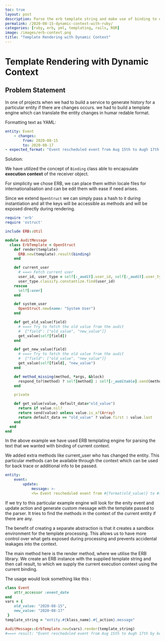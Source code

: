 ```yaml
---
toc: true
layout: post
description: Parse the erb template string and make use of binding to encapsulate the current context for parsing.
permalink: /2020-08-15-dynamic-context-with-ruby/
categories: [ruby, erb, yml, templating, rails, ROR]
image: /images/erb-context.png
title: "Template Rendering with Dynamic Context"
---
```

# Template Rendering with Dynamic Context

## Problem Statement
In one of projects when we had to build a service to generate history for a particular entity if there are changes occurs. we had to build a template engine which can translate the entity changes in humar redable format. 

Formatting text as YAML:

```yaml
entity: Event
    - changes: 
        from: 2020-08-15
        to: 2020-08-17
- expected_format: "Event rescheduled event from Aug 15th to Augh 17th by bob (Current User)"
```

Solution: 

We have utilized the concept of `Binding` class able to encapsulate **execution context** of the receiver object.  

For simplicity we chose ERB, we can place them within locale files for internationalisation and can be edit them with ease if need arises.

Since we extend `OpenStruct` we can simply pass a hash to it during instantiation and all the keys will be accessible as methods and will be exposed directly during rendering.

```ruby
require 'erb'
require 'ostruct'

include ERB::Util

module AuditMessage
  class ErbTemplate < OpenStruct
    def render(template)
      ERB.new(template).result(binding)
    end

    def current_user
      # ===> Fetch current user
      user_id, user_type = self[:_audit].user_id, self[:_audit].user_type
      user_type.classify.constantize.find(user_id)
    rescue
      self[:user]
    end

    def system_user
      OpenStruct.new(name: "System User")
    end

    def get_old_value(field)
      # ===> Try to fetch the old value from the audit 
      #  {"field": ["old_value", "new_value"]}
      get_value(self[field])
    end

    def get_new_value(field)
      # ===> Try to fetch the old value from the audit 
      #  {"field": ["old_value", "new_value"]}
      get_value(self[field], "new_value")
    end

    def method_missing(method, *args, &block)
      respond_to?(method) ? self[method] : self[:_auditable].send(method, *args)
    end

    private

    def get_value(value, default_data="old_value")
      return if value.nil?
      return send(value) unless value.is_a?(Array)
      return default_data == "old_value" ? value.first : value.last
    end
  end
end
```


In the above example we have used ERB templating engine for parsing the text that we wanted with binding of current context.

We added extra methods like current_user who has changed the entity. This particular methods can be available through the context which can be used for back trace or additional info to be passed.

```yaml
entity:
    event: 
        update:
            message: >-
            <%= Event rescheduled event from #{format(old_value)} to #{format(old_value)} by #{current_user.name}" (Current User) %>
```


If we try to this particular example engine will look for the enity event and update action and generate custom message with the template passed to the parser. It tries to find the methods in the context of the current entity if there are any. 

The benefit of creating a separate abstraction is that it creates a sandbox environment for the template processing. This allows us to have more control over what gets exposed during processing and prevents accidental leakages into the context.


The main method here is the render method, where we utilise the ERB library. We create an ERB instance with the supplied template string and then call result, to which we supply the current execution context using the current binding.

The usage would look something like this :

```ruby
class Event
    attr_accessor :event_date
end
vars = { 
    old_value: "2020-08-15", 
    new_value: "2020-08-17"
 }
template_string = "entity.#{klass_name}.#{_action}.message"

AuditMessage::ErbTemplate.new(vars).render(template_string)
#===> result: "Event rescheduled event from Aug 15th to Augh 17th by bob (Current User)"
```